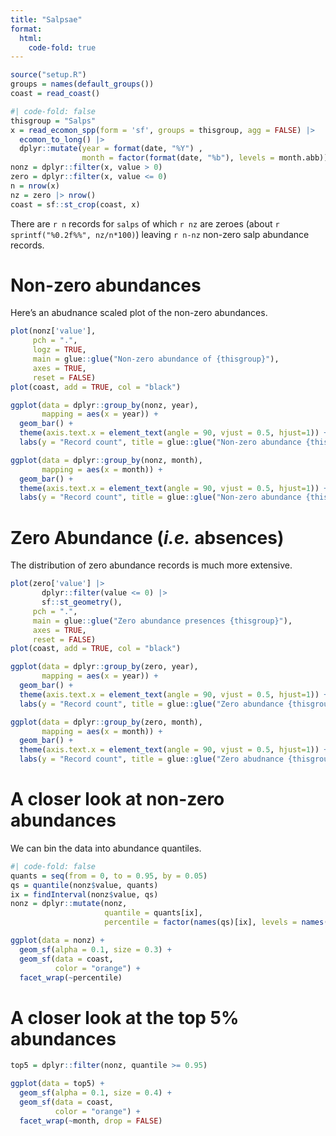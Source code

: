 ```yaml
---
title: "Salpsae"
format:
  html:
    code-fold: true
---
```


```r
source("setup.R")
groups = names(default_groups())
coast = read_coast()
```

```r
#| code-fold: false
thisgroup = "Salps"
x = read_ecomon_spp(form = 'sf', groups = thisgroup, agg = FALSE) |>
  ecomon_to_long() |>
  dplyr::mutate(year = format(date, "%Y") ,
                month = factor(format(date, "%b"), levels = month.abb))
nonz = dplyr::filter(x, value > 0)
zero = dplyr::filter(x, value <= 0)
n = nrow(x)
nz = zero |> nrow()
coast = sf::st_crop(coast, x)
```

There are `r n` records for `salps` of which `r nz` are zeroes (about `r sprintf("%0.2f%%", nz/n*100)`) leaving `r n-nz` non-zero salp abundance records.

# Non-zero abundances

Here's an abudnance scaled plot of the non-zero abundances.
```r
plot(nonz['value'],
     pch = ".",
     logz = TRUE,
     main = glue::glue("Non-zero abundance of {thisgroup}"),
     axes = TRUE,
     reset = FALSE)
plot(coast, add = TRUE, col = "black")
```


```r
ggplot(data = dplyr::group_by(nonz, year), 
       mapping = aes(x = year)) +
  geom_bar() +
  theme(axis.text.x = element_text(angle = 90, vjust = 0.5, hjust=1)) + 
  labs(y = "Record count", title = glue::glue("Non-zero abundance {thisgroup} Records by Year"))

ggplot(data = dplyr::group_by(nonz, month), 
       mapping = aes(x = month)) +
  geom_bar() +
  theme(axis.text.x = element_text(angle = 90, vjust = 0.5, hjust=1)) + 
  labs(y = "Record count", title = glue::glue("Non-zero abundance {thisgroup} Records by Month"))
```



# Zero Abundance (*i.e.* absences)

The distribution of zero abundance records is much more extensive.

```r
plot(zero['value'] |>
       dplyr::filter(value <= 0) |>
       sf::st_geometry(),
     pch = ".",
     main = glue::glue("Zero abundance presences {thisgroup}"),
     axes = TRUE,
     reset = FALSE)
plot(coast, add = TRUE, col = "black")
```

```r
ggplot(data = dplyr::group_by(zero, year), 
       mapping = aes(x = year)) +
  geom_bar() +
  theme(axis.text.x = element_text(angle = 90, vjust = 0.5, hjust=1)) + 
  labs(y = "Record count", title = glue::glue("Zero abundance {thisgroup} Records by Year"))

ggplot(data = dplyr::group_by(zero, month), 
       mapping = aes(x = month)) +
  geom_bar() +
  theme(axis.text.x = element_text(angle = 90, vjust = 0.5, hjust=1)) + 
  labs(y = "Record count", title = glue::glue("Zero abudnance {thisgroup} Records by Month"))
```


# A closer look at non-zero abundances

We can bin the data into abundance quantiles.

```r
#| code-fold: false
quants = seq(from = 0, to = 0.95, by = 0.05)
qs = quantile(nonz$value, quants)
ix = findInterval(nonz$value, qs)
nonz = dplyr::mutate(nonz,
                     quantile = quants[ix],
                     percentile = factor(names(qs)[ix], levels = names(qs)))
```


```r
ggplot(data = nonz) + 
  geom_sf(alpha = 0.1, size = 0.3) + 
  geom_sf(data = coast, 
          color = "orange") +
  facet_wrap(~percentile)
```

# A closer look at the top 5% abundances

```r
top5 = dplyr::filter(nonz, quantile >= 0.95)

ggplot(data = top5) + 
  geom_sf(alpha = 0.1, size = 0.4) + 
  geom_sf(data = coast, 
          color = "orange") +
  facet_wrap(~month, drop = FALSE)
```

